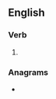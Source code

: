 ==English==

===Verb===
{{head|en|verb form}}

# {{present participle of|scrouge|lang=en|nocat=1}}

===Anagrams===
* {{anagrams|en|a=cgginorsu|scourging}}